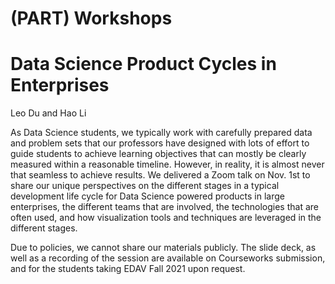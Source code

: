 # (PART) Workshops {-}

# Data Science Product Cycles in Enterprises 

Leo Du and Hao Li

As Data Science students, we typically work with carefully prepared data and problem sets that our professors have designed with lots of effort to guide students to achieve learning objectives that can mostly be clearly measured within a reasonable timeline. However, in reality, it is almost never that seamless to achieve results. We delivered a Zoom talk on Nov. 1st to share our unique perspectives on the different stages in a typical development life cycle for Data Science powered products in large enterprises, the different teams that are involved, the technologies that are often used, and how visualization tools and techniques are leveraged in the different stages.

Due to policies, we cannot share our materials publicly. The slide deck, as well as a recording of the session are available on Courseworks submission, and for the students taking EDAV Fall 2021 upon request.
